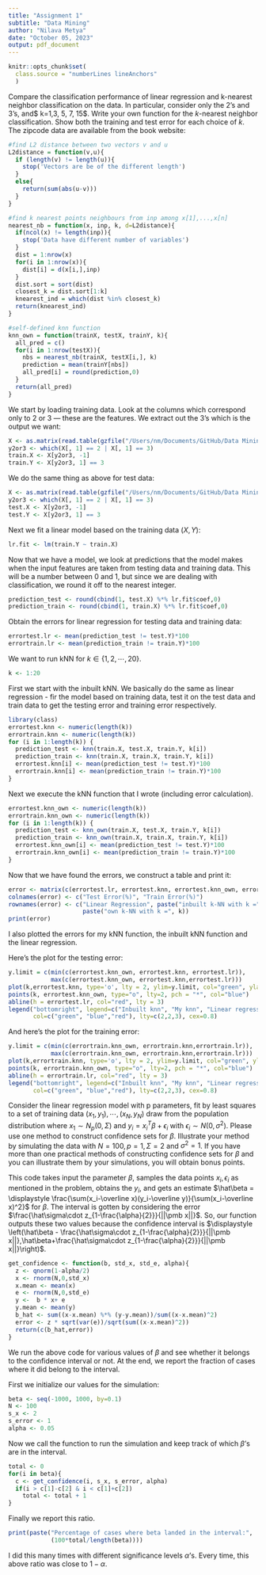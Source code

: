 ```yaml
---
title: "Assignment 1"
subtitle: "Data Mining"
author: "Nilava Metya"
date: "October 05, 2023"
output: pdf_document
---
```

```r
knitr::opts_chunk$set(
  class.source = "numberLines lineAnchors"
  )
```

\section{Problem$1$}

Compare the classification performance of linear regression and k-nearest neighbor classification on the \texttt{zipcode} data. In particular, consider only the 2’s and 3’s, and$ k=1,3, 5, 7, \text{ and } 15$. Write your own function for the $k$-nearest neighbor classification. Show both the training and test error for each choice of $k$. The zipcode data are available from the book website: \url{https://hastie.su.domains/ElemStatLearn/data.html}

\subsection{My own $k$-Nearest Neighbor function}


\subsubsection{Two auxilliary functions: \texttt{L2\_distance} and \texttt{nearest\_nb()}}
```r
#find L2 distance between two vectors v and u
L2distance = function(v,u){
  if (length(v) != length(u)){
    stop('Vectors are be of the different length')
  }
  else{
    return(sum(abs(u-v)))
  }
}

#find k nearest points neighbours from inp among x[1],...,x[n]
nearest_nb = function(x, inp, k, d=L2distance){
  if(ncol(x) != length(inp)){
    stop('Data have different number of variables')
  }
  dist = 1:nrow(x)
  for(i in 1:nrow(x)){
    dist[i] = d(x[i,],inp)
  }
  dist.sort = sort(dist)
  closest_k = dist.sort[1:k]
  knearest_ind = which(dist %in% closest_k)
  return(knearest_ind)
}
```


\subsubsection{Finally defining the function}
```r
#self-defined knn function
knn_own = function(trainX, testX, trainY, k){
  all_pred = c()
  for(i in 1:nrow(testX)){
    nbs = nearest_nb(trainX, testX[i,], k)
    prediction = mean(trainY[nbs])
    all_pred[i] = round(prediction,0)
  }
  return(all_pred)
}
```



\subsection{Loading Data}

We start by loading training data. Look at the columns which correspond only to $2$ or $3$ --- these are the features. We extract out the $3$'s which is the output we want:

```r
X <- as.matrix(read.table(gzfile("/Users/nm/Documents/GitHub/Data Mining/Assign1/zip.train.gz")))
y2or3 <- which(X[, 1] == 2 | X[, 1] == 3)
train.X <- X[y2or3, -1]
train.Y <- X[y2or3, 1] == 3
```

We do the same thing as above for test data:
```r
X <- as.matrix(read.table(gzfile("/Users/nm/Documents/GitHub/Data Mining/Assign1/zip.test.gz")))
y2or3 <- which(X[, 1] == 2 | X[, 1] == 3)
test.X <- X[y2or3, -1]
test.Y <- X[y2or3, 1] == 3
```

\subsection{Linear Regression}
Next we fit a linear model based on the training data $(X,Y)$:
```r
lr.fit <- lm(train.Y ~ train.X)
```

Now that we have a model, we look at predictions that the model makes when the input features are taken from testing data and training data. This will be a number between $0$ and $1$, but since we are dealing with classification, we round it off to the nearest integer.
```r
prediction_test <- round(cbind(1, test.X) %*% lr.fit$coef,0)
prediction_train <- round(cbind(1, train.X) %*% lr.fit$coef,0)
```

Obtain the errors for linear regression for testing data and training data:
```r
errortest.lr <- mean(prediction_test != test.Y)*100
errortrain.lr <- mean(prediction_train != train.Y)*100
```

\subsection{$k$-Nearest Neighbours}
We want to run kNN for $k\in\{1,2,\cdots,20\}$.
```r
k <- 1:20
```

First we start with the inbuilt kNN. We basically do the same as linear regression - fir the model based on training data, test it on the test data and train data to get the testing error and training error respectively.
```r
library(class)
errortest.knn <- numeric(length(k))
errortrain.knn <- numeric(length(k))
for (i in 1:length(k)) {
  prediction_test <- knn(train.X, test.X, train.Y, k[i])
  prediction_train <- knn(train.X, train.X, train.Y, k[i])
  errortest.knn[i] <- mean(prediction_test != test.Y)*100
  errortrain.knn[i] <- mean(prediction_train != train.Y)*100
}
```

Next we execute the kNN function that I wrote (including error calculation).
```r
errortest.knn_own <- numeric(length(k))
errortrain.knn_own <- numeric(length(k))
for (i in 1:length(k)) {
  prediction_test <- knn_own(train.X, test.X, train.Y, k[i])
  prediction_train <- knn_own(train.X, train.X, train.Y, k[i])
  errortest.knn_own[i] <- mean(prediction_test != test.Y)*100
  errortrain.knn_own[i] <- mean(prediction_train != train.Y)*100
}
```


\subsection{Tabulating}
Now that we have found the errors, we construct a table and print it:
```r
error <- matrix(c(errortest.lr, errortest.knn, errortest.knn_own, errortrain.lr, errortrain.knn, errortrain.knn_own), ncol = 2)
colnames(error) <- c("Test Error(%)", "Train Error(%)")
rownames(error) <- c("Linear Regression", paste("inbuilt k-NN with k =", k),  
                     paste("own k-NN with k =", k))
print(error)
```

\subsection{Plotting}
I also plotted the errors for my kNN function, the inbuilt kNN function and the linear regression.

Here's the plot for the testing error:
```r
y.limit = c(min(c(errortest.knn_own, errortest.knn, errortest.lr)),  
            max(c(errortest.knn_own, errortest.knn,errortest.lr)))
plot(k,errortest.knn, type='o', lty = 2, ylim=y.limit, col="green", ylab="testing error(%)")
points(k, errortest.knn_own, type="o", lty=2, pch = "*", col="blue")
abline(h = errortest.lr, col="red", lty = 3)
legend("bottomright", legend=c("Inbuilt knn", "My knn", "Linear regression"),  
       col=c("green", "blue","red"), lty=c(2,2,3), cex=0.8)
```

And here's the plot for the training error:
```r
y.limit = c(min(c(errortrain.knn_own, errortrain.knn,errortrain.lr)),  
            max(c(errortrain.knn_own, errortrain.knn,errortrain.lr)))
plot(k,errortrain.knn, type='o', lty = 2, ylim=y.limit, col="green", ylab="training error(%)")
points(k, errortrain.knn_own, type="o", lty=2, pch = "*", col="blue")
abline(h = errortrain.lr, col="red", lty = 3)
legend("bottomright", legend=c("Inbuilt knn", "My knn", "Linear regression"),  
       col=c("green", "blue","red"), lty=c(2,2,3), cex=0.8)
```

\newpage

\section{Problem statement $2$}
Consider the linear regression model with p parameters, fit by least squares to a set of training data
$(x_1, y_1),\cdots,(x_N , y_N)$ draw from the population distribution where $x_1 \sim N_p(0, \Sigma)$ and $y_i = x^T_i\beta + \epsilon_i$ with $\epsilon_i \sim N(0, \sigma^2)$. Please use one method to construct confidence sets for $\beta$. Illustrate your method by simulating the data with $N = 100, p = 1, \Sigma = 2$ and $\sigma^2 = 1$. If you have more than one practical methods of constructing confidence sets for $\beta$ and you can illustrate them by your simulations, you will obtain bonus points.

\subsection{Getting the confidence interval}
This code takes input the parameter $\beta$, samples the data points $x_i,\epsilon_i$ as mentioned in the problem, obtains the $y_i$, and gets an estimate $\hat\beta = \displaystyle \frac{\sum(x_i-\overline x)(y_i-\overline y)}{\sum(x_i-\overline x)^2}$ for $\beta$. The interval is gotten by considering the error $\frac{\hat\sigma\cdot z_{1-\frac{\alpha}{2}}}{||\pmb x||}$. So, our function outputs these two values because the confidence interval is $\displaystyle \left(\hat\beta - \frac{\hat\sigma\cdot z_{1-\frac{\alpha}{2}}}{||\pmb x||},\hat\beta+\frac{\hat\sigma\cdot z_{1-\frac{\alpha}{2}}}{||\pmb x||}\right)$.

```r
get_confidence <- function(b, std_x, std_e, alpha){
  z <- qnorm(1-alpha/2)
  x <- rnorm(N,0,std_x)
  x.mean <- mean(x)
  e <- rnorm(N,0,std_e)
  y <-  b * x+ e
  y.mean <- mean(y)
  b_hat <- sum((x-x.mean) %*% (y-y.mean))/sum((x-x.mean)^2)
  error <- z * sqrt(var(e))/sqrt(sum((x-x.mean)^2))
  return(c(b_hat,error))
}
```

We run the above code for various values of $\beta$ and see whether it belongs to the confidence interval or not. At the end, we report the fraction of cases where it did belong to the interval. 

First we initialize our values for the simulation:
```r
beta <- seq(-1000, 1000, by=0.1) 
N <- 100
s_x <- 2
s_error <- 1
alpha <- 0.05
```

Now we call the function to run the simulation and keep track of which $\beta$'s are in the interval. 
```r
total <- 0
for(i in beta){
  c <- get_confidence(i, s_x, s_error, alpha)
  if(i > c[1]-c[2] & i < c[1]+c[2])
    total <- total + 1
}
```

Finally we report this ratio.
```r
print(paste("Percentage of cases where beta landed in the interval:",  
            (100*total/length(beta))))
```


I did this many times with different significance levels $\alpha$'s. Every time, this above ratio was close to $1-\alpha$.